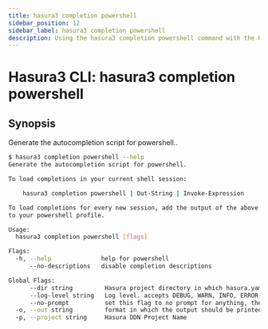 ```yaml
---
title: hasura3 completion powershell
sidebar_position: 12
sidebar_label: hasura3 completion powershell
description: Using the hasura3 completion powershell command with the Hasura CLI
---
```


# Hasura3 CLI: hasura3 completion powershell 

## Synopsis
Generate the autocompletion script for powershell..

```bash
$ hasura3 completion powershell --help
Generate the autocompletion script for powershell.

To load completions in your current shell session:

	hasura3 completion powershell | Out-String | Invoke-Expression

To load completions for every new session, add the output of the above command
to your powershell profile.

Usage:
  hasura3 completion powershell [flags]

Flags:
  -h, --help              help for powershell
      --no-descriptions   disable completion descriptions

Global Flags:
      --dir string         Hasura project directory in which hasura.yaml is present (default ".")
      --log-level string   Log level. accepts DEBUG, WARN, INFO, ERROR, FATAL (default "INFO")
      --no-prompt          set this flag to no prompt for anything, the command fails if any input is missing
  -o, --out string         format in which the output should be printed, accepts table, json and yaml (default "table")
  -p, --project string     Hasura DDN Project Name
```

